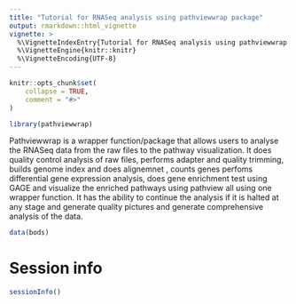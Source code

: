 ```yaml
---
title: "Tutorial for RNASeq analysis using pathviewwrap package"
output: rmarkdown::html_vignette
vignette: >
  %\VignetteIndexEntry{Tutorial for RNASeq analysis using pathviewwrap package}
  %\VignetteEngine{knitr::knitr} 
  %\VignetteEncoding{UTF-8}
---
```


```r
knitr::opts_chunk$set(
    collapse = TRUE,
    comment = "#>"
)
```

```r
library(pathviewwrap)
```

Pathviewwrap is a wrapper function/package that allows users to analyse the 
RNASeq data from the raw files to the pathway visualization.
It does quality control analysis of raw files, performs adapter and quality 
trimming, builds genome index and does alignemnet , counts genes perfoms 
differential gene expression analysis, does gene enrichment test using GAGE and
visualize the enriched pathways using pathview all using one wrapper function.
It has the ability to  continue the analysis if it is halted at any stage and 
generate quality pictures and generate comprehensive analysis of the data.

```r
data(bods)
```
# Session info

```r
sessionInfo()
``` 


